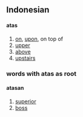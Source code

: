 ==Indonesian==

====atas====

# [[on]], [[upon]], on top of
# [[upper]]
# [[above]]
# [[upstairs]]

===words with atas as root===
====atasan====

# [[superior]]
# [[boss]]